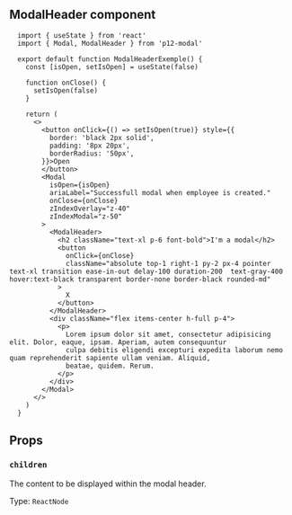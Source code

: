 
## ModalHeader component

<ModalHeaderExemple />

```mdx
  import { useState } from 'react'
  import { Modal, ModalHeader } from 'p12-modal'

  export default function ModalHeaderExemple() {
    const [isOpen, setIsOpen] = useState(false)

    function onClose() {
      setIsOpen(false)
    }

    return (
      <>
        <button onClick={() => setIsOpen(true)} style={{
          border: 'black 2px solid',
          padding: '8px 20px',
          borderRadius: '50px',
        }}>Open
        </button>
        <Modal
          isOpen={isOpen}
          ariaLabel="Successfull modal when employee is created."
          onClose={onClose}
          zIndexOverlay="z-40"
          zIndexModal="z-50"
        >
          <ModalHeader>
            <h2 className="text-xl p-6 font-bold">I'm a modal</h2>
            <button
              onClick={onClose}
              className="absolute top-1 right-1 py-2 px-4 pointer text-xl transition ease-in-out delay-100 duration-200  text-gray-400 hover:text-black transparent border-none border-black rounded-md"
            >
              X
            </button>
          </ModalHeader>
          <div className="flex items-center h-full p-4">
            <p>
              Lorem ipsum dolor sit amet, consectetur adipisicing elit. Dolor, eaque, ipsam. Aperiam, autem consequuntur
              culpa debitis eligendi excepturi expedita laborum nemo quam reprehenderit sapiente ullam veniam. Aliquid,
              beatae, quidem. Rerum.
            </p>
          </div>
        </Modal>
      </>
    )
  }
```

## Props

### `children`
The content to be displayed within the modal header.

Type: `ReactNode`